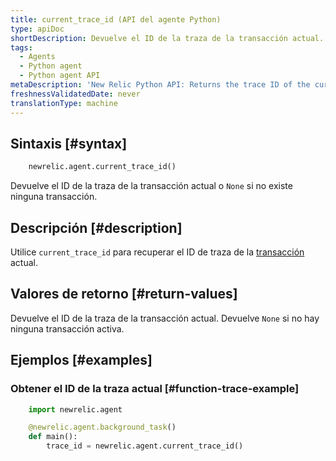 ```yaml
---
title: current_trace_id (API del agente Python)
type: apiDoc
shortDescription: Devuelve el ID de la traza de la transacción actual.
tags:
  - Agents
  - Python agent
  - Python agent API
metaDescription: 'New Relic Python API: Returns the trace ID of the current transaction, which is used by some other calls.'
freshnessValidatedDate: never
translationType: machine
---
```


## Sintaxis [#syntax]

```py
    newrelic.agent.current_trace_id()
```

Devuelve el ID de la traza de la transacción actual o `None` si no existe ninguna transacción.

## Descripción [#description]

Utilice `current_trace_id` para recuperar el ID de traza de la [transacción](/docs/accounts-partnerships/education/getting-started-new-relic/glossary#transaction) actual.

## Valores de retorno [#return-values]

Devuelve el ID de la traza de la transacción actual. Devuelve `None` si no hay ninguna transacción activa.

## Ejemplos [#examples]

### Obtener el ID de la traza actual [#function-trace-example]

```py
    import newrelic.agent

    @newrelic.agent.background_task()
    def main():
        trace_id = newrelic.agent.current_trace_id()
```
